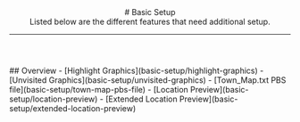 <header>
# Basic Setup
<br/>
Listed below are the different features that need additional setup.

---
</header>
## Overview
- [Highlight Graphics](basic-setup/highlight-graphics) 
- [Unvisited Graphics](basic-setup/unvisited-graphics)
- [Town_Map.txt PBS file](basic-setup/town-map-pbs-file)
- [Location Preview](basic-setup/location-preview)
- [Extended Location Preview](basic-setup/extended-location-preview)